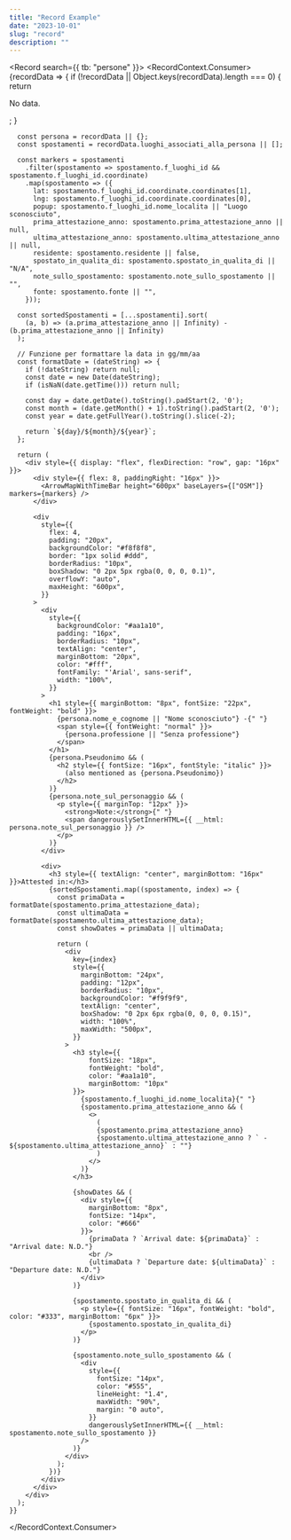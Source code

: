 ```yaml
---
title: "Record Example"
date: "2023-10-01"
slug: "record"
description: ""
---
```




<Record search={{ tb: "persone" }}>
  <RecordContext.Consumer>
    {recordData => {
      if (!recordData || Object.keys(recordData).length === 0) {
        return <p>No data.</p>;
      }

      const persona = recordData || {};
      const spostamenti = recordData.luoghi_associati_alla_persona || [];

      const markers = spostamenti
        .filter(spostamento => spostamento.f_luoghi_id && spostamento.f_luoghi_id.coordinate)
        .map(spostamento => ({
          lat: spostamento.f_luoghi_id.coordinate.coordinates[1],
          lng: spostamento.f_luoghi_id.coordinate.coordinates[0],
          popup: spostamento.f_luoghi_id.nome_localita || "Luogo sconosciuto",
          prima_attestazione_anno: spostamento.prima_attestazione_anno || null,
          ultima_attestazione_anno: spostamento.ultima_attestazione_anno || null,
          residente: spostamento.residente || false,
          spostato_in_qualita_di: spostamento.spostato_in_qualita_di || "N/A",
          note_sullo_spostamento: spostamento.note_sullo_spostamento || "",
          fonte: spostamento.fonte || "",
        }));

      const sortedSpostamenti = [...spostamenti].sort(
        (a, b) => (a.prima_attestazione_anno || Infinity) - (b.prima_attestazione_anno || Infinity)
      );

      // Funzione per formattare la data in gg/mm/aa
      const formatDate = (dateString) => {
        if (!dateString) return null;
        const date = new Date(dateString);
        if (isNaN(date.getTime())) return null;
        
        const day = date.getDate().toString().padStart(2, '0');
        const month = (date.getMonth() + 1).toString().padStart(2, '0');
        const year = date.getFullYear().toString().slice(-2);
        
        return `${day}/${month}/${year}`;
      };

      return (
        <div style={{ display: "flex", flexDirection: "row", gap: "16px" }}>
          <div style={{ flex: 8, paddingRight: "16px" }}>
            <ArrowMapWithTimeBar height="600px" baseLayers={["OSM"]} markers={markers} />
          </div>

          <div
            style={{
              flex: 4,
              padding: "20px",
              backgroundColor: "#f8f8f8",
              border: "1px solid #ddd",
              borderRadius: "10px",
              boxShadow: "0 2px 5px rgba(0, 0, 0, 0.1)",
              overflowY: "auto",
              maxHeight: "600px",
            }}
          >
            <div
              style={{
                backgroundColor: "#aa1a10",
                padding: "16px",
                borderRadius: "10px",
                textAlign: "center",
                marginBottom: "20px",
                color: "#fff",
                fontFamily: "'Arial', sans-serif",
                width: "100%",
              }}
            >
              <h1 style={{ marginBottom: "8px", fontSize: "22px", fontWeight: "bold" }}>
                {persona.nome_e_cognome || "Nome sconosciuto"} -{" "}
                <span style={{ fontWeight: "normal" }}>
                  {persona.professione || "Senza professione"}
                </span>
              </h1>
              {persona.Pseudonimo && (
                <h2 style={{ fontSize: "16px", fontStyle: "italic" }}>
                  (also mentioned as {persona.Pseudonimo})
                </h2>
              )}
              {persona.note_sul_personaggio && (
                <p style={{ marginTop: "12px" }}>
                  <strong>Note:</strong>{" "}
                  <span dangerouslySetInnerHTML={{ __html: persona.note_sul_personaggio }} />
                </p>
              )}
            </div>

            <div>
              <h3 style={{ textAlign: "center", marginBottom: "16px" }}>Attested in:</h3>
              {sortedSpostamenti.map((spostamento, index) => {
                const primaData = formatDate(spostamento.prima_attestazione_data);
                const ultimaData = formatDate(spostamento.ultima_attestazione_data);
                const showDates = primaData || ultimaData;
                
                return (
                  <div
                    key={index}
                    style={{
                      marginBottom: "24px",
                      padding: "12px",
                      borderRadius: "10px",
                      backgroundColor: "#f9f9f9",
                      textAlign: "center",
                      boxShadow: "0 2px 6px rgba(0, 0, 0, 0.15)",
                      width: "100%",
                      maxWidth: "500px",
                    }}
                  >
                    <h3 style={{
                        fontSize: "18px",
                        fontWeight: "bold",
                        color: "#aa1a10",
                        marginBottom: "10px"
                    }}>
                      {spostamento.f_luoghi_id.nome_localita}{" "}
                      {spostamento.prima_attestazione_anno && (
                        <>
                          (
                          {spostamento.prima_attestazione_anno}
                          {spostamento.ultima_attestazione_anno ? ` - ${spostamento.ultima_attestazione_anno}` : ""}
                          )
                        </>
                      )}
                    </h3>

                    {showDates && (
                      <div style={{ 
                        marginBottom: "8px",
                        fontSize: "14px",
                        color: "#666"
                      }}>
                        {primaData ? `Arrival date: ${primaData}` : "Arrival date: N.D."}
                        <br />
                        {ultimaData ? `Departure date: ${ultimaData}` : "Departure date: N.D."}
                      </div>
                    )}

                    {spostamento.spostato_in_qualita_di && (
                      <p style={{ fontSize: "16px", fontWeight: "bold", color: "#333", marginBottom: "6px" }}>
                        {spostamento.spostato_in_qualita_di}
                      </p>
                    )}

                    {spostamento.note_sullo_spostamento && (
                      <div
                        style={{
                          fontSize: "14px",
                          color: "#555",
                          lineHeight: "1.4",
                          maxWidth: "90%",
                          margin: "0 auto",
                        }}
                        dangerouslySetInnerHTML={{ __html: spostamento.note_sullo_spostamento }}
                      />
                    )}
                  </div>
                );
              })}
            </div>
          </div>
        </div>
      );
    }}
  </RecordContext.Consumer>
</Record>